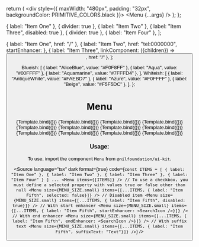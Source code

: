 
<Meta title="Overlay/Menu" component={Menu} />

  return (
    <div style={{ maxWidth: "480px", padding: "32px", backgroundColor: PRIMITIVE_COLORS.black }}>
      <Menu {...args} />
    </div>
  );
};


  { label: "Item One" },
  { divider: true },
  { label: "Item Two" },
  { label: "Item Three", disabled: true },
  { divider: true },
  { label: "Item Four" },
];

  { label: "Item One", href: "/" },
  { label: "Item Two", href: "tel:0000000", startEnhancer: <SearchIcon /> },
  { label: "Item Three", linkComponent: ({children}) => <Button kind={BUTTON_KIND.secondary} children={children} />, href: "/" },
];

  Blueish: [
    { label: "AliceBlue", value: "#F0F8FF" },
    { label: "Aqua", value: "#00FFFF" },
    { label: "Aquamarine", value: "#7FFFD4" },
  ],
  Whiteish: [
    { label: "AntiqueWhite", value: "#FAEBD7" },
    { label: "Azure", value: "#F0FFFF" },
    { label: "Beige", value: "#F5F5DC" },
  ],
};


# Menu

<Canvas isColumn>
  <Story name="Small" args={{ items: ITEMS, size: MENU_SIZE.small }}>
    {Template.bind({})}
  </Story>
  <Story name="Medium" args={{ items: ITEMS, size: MENU_SIZE.medium }}>
    {Template.bind({})}
  </Story>
  <Story name="Large" args={{ items: ITEMS, size: MENU_SIZE.large }}>
    {Template.bind({})}
  </Story>
  <Story name="Active" args={{ items: [...ITEMS_WITH_DIVIDER, ActiveItem] }}>
    {Template.bind({})}
  </Story>
  <Story name="With Divider" args={{ items: ITEMS_WITH_DIVIDER }}>
    {Template.bind({})}
  </Story>
  <Story name="With Checkbox" args={{ items: [...ITEMS_WITH_DIVIDER, CheckboxItem] }}>
    {Template.bind({})}
  </Story>
  <Story name="With Start Enhancer" args={{ items: [...ITEMS_WITH_DIVIDER, StartEnhancerItem] }}>
    {Template.bind({})}
  </Story>
  <Story name="With End Enhancer" args={{ items: [...ITEMS_WITH_DIVIDER, EndEnhancerItem] }}>
    {Template.bind({})}
  </Story>
  <Story name="With Suffix Text" args={{ items: [...ITEMS_WITH_DIVIDER, SuffixTextItem] }}>
    {Template.bind({})}
  </Story>
  <Story name="With Header" args={{ items: ITEMS_WITH_HEADER }}>
    {Template.bind({})}
  </Story>
  <Story name="With Links" args={{ items: ITEMS_WITH_LINKS }}>
    {Template.bind({})}
  </Story>
  <Story name="Empty State" args={{ items: [], size: MENU_SIZE.large }}>
    {Template.bind({})}
  </Story>
</Canvas>

<ArgsTable of={Menu} />

### Usage:

To use, import the component `Menu` from `@nilfoundation/ui-kit`.

<Source
  language="tsx"
  dark
  format={true}
  code={`
        const ITEMS = [
          { label: "Item One" },
          { label: "Item Two" },
          { label: "Item Three" },
          { label: "Item Four" }
        ]
        ...
        <Menu items={[ITEMS]} />
        // To use a checkbox, you must define a selected property with values true or false other than null
        <Menu size={MENU_SIZE.small} items={[...ITEMS, { label: "Item Fifth", selected: false}]} />
        // Disabled item
        <Menu size={MENU_SIZE.small} items={[...ITEMS, { label: "Item Fifth", disabled: true}]} />
        // With start enhancer
        <Menu size={MENU_SIZE.small} items={[...ITEMS, { label: "Item Fifth", startEnhancer: <SearchIcon />}]} />
         // With end enhancer
        <Menu size={MENU_SIZE.small} items={[...ITEMS, { label: "Item Fifth", endEnhancer: <SearchIcon />}]} />
        // With suffix text
        <Menu size={MENU_SIZE.small} items={[...ITEMS, { label: "Item Fifth", suffixText: "Text"}]} />
  `}
/>
